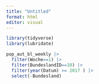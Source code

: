 ```yaml
---
title: "Untitled"
format: html
editor: visual
---
```


```r
library(tidyverse)
library(lubridate)
```

```r
pop_aut_bl_weekly |>
  filter(Woche==1) |>
  filter(BundeslandID==10) |>
  filter(year(Datum) >= 2017 ) |>
  select(-Bundesland)
```

